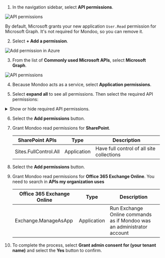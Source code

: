 1. In the navigation sidebar, select **API permissions**.

![API permissions](/img/platform/infra/cloud/azure/api-permissions.png)

By default, Microsoft grants your new application `User.Read` permission for Microsoft Graph. It's not required for Mondoo, so you can remove it.

2. Select **+ Add a permission**.

![Add permission in Azure](/img/platform/infra/cloud/azure/select-add-permission.png)

3. From the list of **Commonly used Microsoft APIs**, select **Microsoft Graph**.

![API permissions](/img/platform/infra/cloud/azure/request-api-permission.png)

4. Because Mondoo acts as a service, select **Application permissions**.

5. Select **expand all** to see all permissions. Then select the required API permissions:

<details>
<summary>Show or hide required API permissions.</summary>

| Microsoft Graph                        | Type        | Description                                             |
| -------------------------------------- | ----------- | ------------------------------------------------------- |
| IdentityProvider.Read.All              | Application | Read identity providers                                 |
| Policy.Read.All                        | Application | Read your organization's policies                       |
| Policy.Read.ConditionalAccess          | Application | Read your organization's conditional access policies    |
| Policy.Read.PermissionGrant            | Application | Read consent and permission grant policies              |
| SecurityActions.Read.All               | Application | Read your organization's security actions               |
| SecurityEvents.Read.All                | Application | Read your organization's security events                |
| DeviceManagementConfiguration.Read.All | Application | Read Microsoft Intune device configuration and policies |

</details>

6. Select the **Add permissions** button.

7. Grant Mondoo read permissions for **SharePoint**.

   | SharePoint APIs       | Type        | Description                               |
   | --------------------- | ----------- | ----------------------------------------- |
   | Sites.FullControl.All | Application | Have full control of all site collections |

8. Select the **Add permissions** button.

9. Grant Mondoo read permissions for **Office 365 Exchange Online**. You need to search in **APIs my organization uses**

   | Office 365 Exchange Online | Type        | Description                                                            |
   | -------------------------- | ----------- | ---------------------------------------------------------------------- |
   | Exchange.ManageAsApp       | Application | Run Exchange Online commands as if Mondoo was an administrator account |

10. To complete the process, select **Grant admin consent for (your tenant name)** and select the **Yes** button to confirm.

